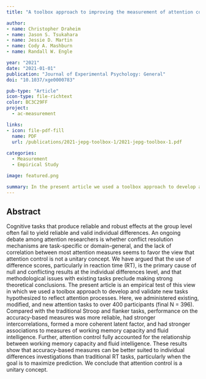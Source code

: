 ```yaml
---
title: "A toolbox approach to improving the measurement of attention control"

author:
- name: Christopher Draheim
- name: Jason S. Tsukahara
- name: Jessie D. Martin
- name: Cody A. Mashburn
- name: Randall W. Engle

year: "2021"
date: "2021-01-01"
publication: "Journal of Experimental Psychology: General"
doi: "10.1037/xge0000783"

pub-type: "Article"
icon-type: file-richtext
color: BC3C29FF
project:
  - ac-measurement

links:
- icon: file-pdf-fill
  name: PDF
  url: /publications/2021-jepg-toolbox-1/2021-jepg-toolbox-1.pdf
  
categories:
  - Measurement
  - Empirical Study

image: featured.png

summary: In the present article we used a toolbox approach to develop and validate new tasks hypothesized to reflect attention processes. The results show that accuracy-based measures can be better suited to individual differences investigations than traditional RT tasks, particularly when the goal is to maximize prediction.
---
```


## Abstract

Cognitive tasks that produce reliable and robust effects at the group level often fail to yield reliable and valid individual differences. An ongoing debate among attention researchers is whether conflict resolution mechanisms are task-specific or domain-general, and the lack of correlation between most attention measures seems to favor the view that attention control is not a unitary concept. We have argued that the use of difference scores, particularly in reaction time (RT), is the primary cause of null and conflicting results at the individual differences level, and that methodological issues with existing tasks preclude making strong theoretical conclusions. The present article is an empirical test of this view in which we used a toolbox approach to develop and validate new tasks hypothesized to reflect attention processes. Here, we administered existing, modified, and new attention tasks to over 400 participants (final N = 396). Compared with the traditional Stroop and flanker tasks, performance on the accuracy-based measures was more reliable, had stronger intercorrelations, formed a more coherent latent factor, and had stronger associations to measures of working memory capacity and fluid intelligence. Further, attention control fully accounted for the relationship between working memory capacity and fluid intelligence. These results show that accuracy-based measures can be better suited to individual differences investigations than traditional RT tasks, particularly when the goal is to maximize prediction. We conclude that attention control is a unitary concept.
